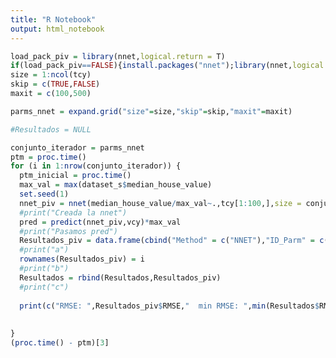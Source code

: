 ```yaml
---
title: "R Notebook"
output: html_notebook
---
```


```r
load_pack_piv = library(nnet,logical.return = T)
if(load_pack_piv==FALSE){install.packages("nnet");library(nnet,logical.return = T)}
size = 1:ncol(tcy)
skip = c(TRUE,FALSE)
maxit = c(100,500)

parms_nnet = expand.grid("size"=size,"skip"=skip,"maxit"=maxit)


```

```r
#Resultados = NULL 

conjunto_iterador = parms_nnet
ptm = proc.time()
for (i in 1:nrow(conjunto_iterador)) {
  ptm_inicial = proc.time()
  max_val = max(dataset_s$median_house_value)
  set.seed(1)
  nnet_piv = nnet(median_house_value/max_val~.,tcy[1:100,],size = conjunto_iterador$size[i],skip = conjunto_iterador$skip[i], maxit = conjunto_iterador$maxit[i])
  #print("Creada la nnet")
  pred = predict(nnet_piv,vcy)*max_val
  #print("Pasamos pred")
  Resultados_piv = data.frame(cbind("Method" = c("NNET"),"ID_Parm" = c(i),"RMSE"=mean((vcy$median_house_value - pred)**2)**0.5,"Tiempo" = (proc.time() - ptm_inicial)[3]),stringsAsFactors=F)
  #print("a")
  rownames(Resultados_piv) = i
  #print("b")
  Resultados = rbind(Resultados,Resultados_piv)
  #print("c")
  
  print(c("RMSE: ",Resultados_piv$RMSE,"  min RMSE: ",min(Resultados$RMSE),"  Tiempo: ",Resultados_piv$Tiempo, "  Aproximado restante: ",(nrow(conjunto_iterador)-i)*mean(as.numeric(Resultados$Tiempo))  ))
  
  
}
(proc.time() - ptm)[3]
```

